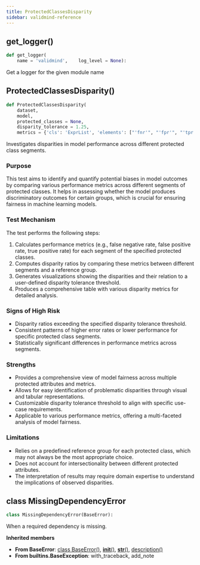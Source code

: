 ```yaml
---
title: ProtectedClassesDisparity
sidebar: validmind-reference
---
```


## get_logger[()]{.muted}

```python
def get_logger(
    name = 'validmind',    log_level = None):
```

Get a logger for the given module name

## ProtectedClassesDisparity[()]{.muted}

```python
def ProtectedClassesDisparity(
    dataset,
    model,
    protected_classes = None,
    disparity_tolerance = 1.25,
    metrics = {'cls': 'ExprList', 'elements': ["'fnr'", "'fpr'", "'tpr'"]}):
```

Investigates disparities in model performance across different protected class segments.

### Purpose

This test aims to identify and quantify potential biases in model outcomes by comparing various performance metrics across different segments of protected classes. It helps in assessing whether the model produces discriminatory outcomes for certain groups, which is crucial for ensuring fairness in machine learning models.

### Test Mechanism

The test performs the following steps:

1. Calculates performance metrics (e.g., false negative rate, false positive rate, true positive rate) for each segment of the specified protected classes.
1. Computes disparity ratios by comparing these metrics between different segments and a reference group.
1. Generates visualizations showing the disparities and their relation to a user-defined disparity tolerance threshold.
1. Produces a comprehensive table with various disparity metrics for detailed analysis.

### Signs of High Risk

- Disparity ratios exceeding the specified disparity tolerance threshold.
- Consistent patterns of higher error rates or lower performance for specific protected class segments.
- Statistically significant differences in performance metrics across segments.

### Strengths

- Provides a comprehensive view of model fairness across multiple protected attributes and metrics.
- Allows for easy identification of problematic disparities through visual and tabular representations.
- Customizable disparity tolerance threshold to align with specific use-case requirements.
- Applicable to various performance metrics, offering a multi-faceted analysis of model fairness.

### Limitations

- Relies on a predefined reference group for each protected class, which may not always be the most appropriate choice.
- Does not account for intersectionality between different protected attributes.
- The interpretation of results may require domain expertise to understand the implications of observed disparities.

## [class]{.muted} MissingDependencyError

```python
class MissingDependencyError(BaseError):
```

When a required dependency is missing.

**Inherited members**

- **From BaseError**: [class BaseError[()]{.muted}](#class-baseerror), [__init__[()]{.muted}](#__init__), [__str__[()]{.muted}](#__str__), [description[()]{.muted}](#description)
- **From builtins.BaseException**: with_traceback, add_note
